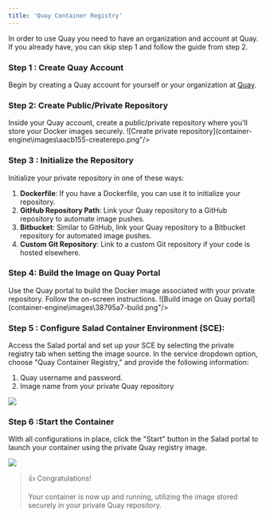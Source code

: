 ```yaml
---
title: 'Quay Container Registry'
---
```


In order to use Quay you need to have an organization and account at Quay. If you already have, you can skip step 1 and
follow the guide from step 2.

### **Step 1 : Create Quay Account**

Begin by creating a Quay account for yourself or your organization at [Quay](https://quay.io).

### **Step 2: Create Public/Private Repository**

Inside your Quay account, create a public/private repository where you'll store your Docker images securely.
![Create private repository](container-engine\images\aacb155-createrepo.png"/>

### **Step 3 : Initialize the Repository**

Initialize your private repository in one of these ways:

1. **Dockerfile**: If you have a Dockerfile, you can use it to initialize your repository.
2. **GitHub Repository Path**: Link your Quay repository to a GitHub repository to automate image pushes.
3. **Bitbucket**: Similar to GitHub, link your Quay repository to a Bitbucket repository for automated image pushes.
4. **Custom Git Repository**: Link to a custom Git repository if your code is hosted elsewhere.

### **Step 4: Build the Image on Quay Portal**

Use the Quay portal to build the Docker image associated with your private repository. Follow the on-screen
instructions. ![Build image on Quay portal](container-engine\images\38795a7-build.png"/>

### **Step 5 : Configure Salad Container Environment (SCE)**:

Access the Salad portal and set up your SCE by selecting the private registry tab when setting the image source. In the
service dropdown option, choose "Quay Container Registry," and provide the following information:

1. Quay username and password.
2. Image name from your private Quay repository

<img src="/products/sce/images/8d0ac96-image.png" />

### **Step 6 :Start the Container**

With all configurations in place, click the "Start" button in the Salad portal to launch your container using the
private Quay registry image.

<img src="/products/sce/images/2b29c9e-image.png" />

> 👍 Congratulations!
>
> Your container is now up and running, utilizing the image stored securely in your private Quay repository.
